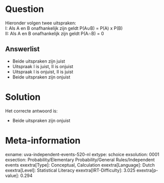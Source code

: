 Question
========

Hieronder volgen twee uitspraken:\
I: Als A en B onafhankelijk zijn geldt P(A∪B) = P(A) x P(B)\
II: Als A en B onafhankelijk zijn geldt P(A∩B) = 0


Answerlist
----------

* Beide uitspraken zijn juist
* Uitspraak I is juist, II is onjuist
* Uitspraak I is onjuist, II is juist
* Beide uitspraken zijn onjuist

Solution
========

Het correcte antwoord is: 

* Beide uitspraken zijn onjuist

Meta-information
================
exname: uva-independent-events-520-nl
extype: schoice
exsolution: 0001
exsection: Probability/Elementary Probability/General Rules/Independent events
exextra[Type]: Conceptual, Calculation
exextra[Language]: Dutch
exextra[Level]: Statistical Literacy
exextra[IRT-Difficulty]: 3.025
exextra[p-value]: 0.294
